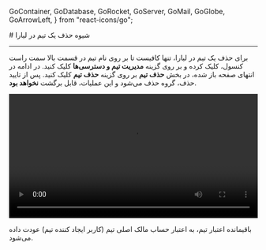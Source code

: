 
  GoContainer,
  GoDatabase,
  GoRocket,
  GoServer,
  GoMail,
  GoGlobe,
  GoArrowLeft,
} from "react-icons/go";


<Layout>
<Head>
<title>مستندات شیوه حذف یک تیم در لیارا</title>
<meta property="og:title" content="مستندات خدمات رایانش ابری لیارا" />
<meta property="og:description" content="مستندات مربوط به شیوه حذف یک تیم در لیارا"  />
<meta property="og:image" content="https://files.liara.ir/liara/logos/liara-poster.jpg" />
</Head>
# شیوه حذف یک تیم در لیارا
<hr className="mb-2" />

برای حذف یک تیم در لیارا، تنها کافیست تا بر روی نام تیم در قسمت بالا سمت راست کنسول، کلیک کرده و بر روی گزینه <b>مدیریت تیم و دسترسی‌ها</b> کلیک کنید. در ادامه
در انتهای صفحه باز شده، در بخش **حذف تیم** بر روی گزینه **حذف تیم** کلیک کنید. پس از تایید حذف، 
گروه حذف می‌شود و این عملیات، قابل برگشت **نخواهد بود**.

<div className="h-2" />
<video
    src="https://files.liara.ir/liara/teams/delete-team.mp4"
    controls="controls"
    className="block w-full"
    width="100%"
></video>
<div className="h-2" />

<Alert variant="info">
<p>
    باقیمانده اعتبار تیم، به اعتبار حساب مالک اصلی تیم (کاربر ایجاد کننده تیم) عودت داده می‌شود.
</p>
</Alert>

</Layout>